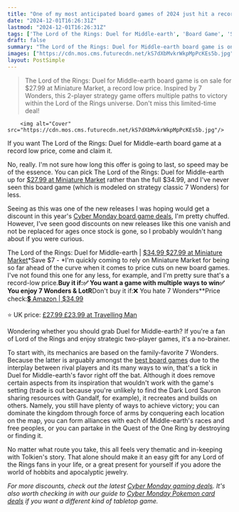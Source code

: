 ```yaml
---
title: "One of my most anticipated board games of 2024 just hit a record low price ahead of Cyber Monday"
date: "2024-12-01T16:26:31Z"
lastmod: "2024-12-01T16:26:31Z"
tags: ['The Lord of the Rings: Duel for Middle-earth', 'Board Game', 'Strategy Game', 'Two-Player Game', 'Miniature Market', 'Cyber Monday', '7 Wonders']
draft: false
summary: "The Lord of the Rings: Duel for Middle-earth board game is on sale for $27.99 at Miniature Market, a record low price.  Inspired by 7 Wonders, this 2-player strategy game offers multiple paths to victory within the Lord of the Rings universe.  Don't miss this limited-time deal!"
images: ["https://cdn.mos.cms.futurecdn.net/kS7dXbMvkrWkpMpPcKEs5b.jpg"]
layout: PostSimple
---
```

> The Lord of the Rings: Duel for Middle-earth board game is on sale for $27.99 at Miniature Market, a record low price.  Inspired by 7 Wonders, this 2-player strategy game offers multiple paths to victory within the Lord of the Rings universe.  Don't miss this limited-time deal!


        <img alt="Cover" src="https://cdn.mos.cms.futurecdn.net/kS7dXbMvkrWkpMpPcKEs5b.jpg"/>
        
If you want The Lord of the Rings: Duel for Middle-earth board game at a record low price, come and claim it.

No, really. I'm not sure how long this offer is going to last, so speed may be of the essence. You can pick The Lord of the Rings: Duel for Middle-earth up for [$27.99 at Miniature Market](https://miniature-market.sjv.io/c/221109/1593875/18486?subId1=grd-us-1416074215336602026&sharedId=grd-us&u=https%3A%2F%2Fwww.miniaturemarket.com%2Flord-rings-duel-for-middle-earth-7dume-en01.html) rather than the full $34.99, and I've never seen this board game (which is modeled on strategy classic 7 Wonders) for less.

Seeing as this was one of the new releases I was hoping would get a discount in this year's [Cyber Monday board game deals](https://www.gamesradar.com/cyber-monday-board-game-deals/), I'm pretty chuffed. However, I've seen good discounts on new releases like this one vanish and not be replaced for ages once stock is gone, so I probably wouldn't hang about if you were curious.

The Lord of the Rings: Duel for Middle-earth | [$34.99 $27.99 at Miniature Market](https://miniature-market.sjv.io/c/221109/1593875/18486?subId1=grd-us-4239243679927476908&sharedId=hawk&u=https%3A%2F%2Fwww.miniaturemarket.com%2Flord-rings-duel-for-middle-earth-7dume-en01.html)*Save $7 - *I'm quickly coming to rely on Miniature Market for being so far ahead of the curve when it comes to price cuts on new board games. I've not found this one for any less, for example, and I'm pretty sure that's a record-low price.**Buy it if:✅ You want a game with multiple ways to win✅ You enjoy 7 Wonders & LotR**Don't buy it if:❌ You hate 7 Wonders**Price check:[💲 Amazon | $34.99<br/><br/>](https://target.georiot.com/Proxy.ashx?tsid=8426&GR_URL=https%3A%2F%2Famazon.com%2FLord-Rings-Middle-Earth-Strategy-Production%2Fdp%2FB0DFF3V1Q7%3Ftag%3Dhawk-future-20%26ascsubtag%3Dgrd-us-4239243679927476908-20)⭐ UK price: [£27.99 £23.99 at Travelling Man](https://travellingman.com/products/the-lord-of-the-rings-duel-for-middle-earth?)



Wondering whether you should grab Duel for Middle-earth? If you're a fan of Lord of the Rings and enjoy strategic two-player games, it's a no-brainer.

To start with, its mechanics are based on the family-favorite 7 Wonders. Because the latter is arguably amongst the [best board games](https://www.gamesradar.com/best-board-games/) due to the interplay between rival players and its many ways to win, that's a tick in Duel for Middle-earth's favor right off the bat. Although it does remove certain aspects from its inspiration that wouldn't work with the game's setting (trade is out because you're unlikely to find the Dark Lord Sauron sharing resources with Gandalf, for example), it recreates and builds on others. Namely, you still have plenty of ways to achieve victory; you can dominate the kingdom through force of arms by conquering each location on the map, you can form alliances with each of Middle-earth's races and free peoples, or you can partake in the Quest of the One Ring by destroying or finding it.

No matter what route you take, this all feels very thematic and in-keeping with Tolkien's story. That alone should make it an easy gift for any Lord of the Rings fans in your life, or a great present for yourself if you adore the world of hobbits and apocalyptic jewelry.

*For more discounts, check out the latest *[<em>Cyber Monday gaming deals</em>](https://www.gamesradar.com/cyber-monday-gaming-deals/)*. It's also worth checking in with our guide to *[<em>Cyber Monday Pokemon card deals</em>](https://www.gamesradar.com/cyber-monday-pokemon-card-deals/)* if you want a different kind of tabletop game.*
        
